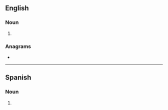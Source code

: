 ==English==

===Noun===
{{head|en|noun form}}

# {{plural of|feminazi|lang=en}}

===Anagrams===
* {{anagrams|en|a=aefiimnsz|infamizes}}

----

==Spanish==

===Noun===
{{head|es|noun form|g=f-p}}

# {{plural of|feminazi|lang=es}}